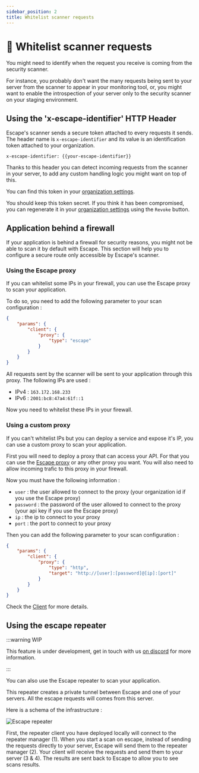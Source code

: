 ```yaml
---
sidebar_position: 2
title: Whitelist scanner requests
---
```


# 🐼 Whitelist scanner requests

You might need to identify when the request you receive is coming from the security scanner.

For instance, you probably don't want the many requests being sent to your server from the scanner to appear in your monitoring tool, or, you might want to enable the introspection of your server only to the security scanner on your staging environment.

## Using the 'x-escape-identifier' HTTP Header

Escape's scanner sends a secure token attached to every requests it sends. The header name is `x-escape-identifier` and its value is an identification token attached to your organization.

```http
x-escape-identifier: {{your-escape-identifier}}
```

Thanks to this header you can detect incoming requests from the scanner in your server, to add any custom handling logic you might want on top of this.

You can find this token in your [organization settings](https://app.escape.tech/organization/settings/).

You should keep this token secret. If you think it has been compromised, you can regenerate it in your [organization settings](https://app.escape.tech/organization/settings/) using the `Revoke` button.

## Application behind a firewall

If your application is behind a firewall for security reasons, you might not be able to scan it by default with Escape.
This section will help you to configure a secure route only accessible by Escape's scanner.

### Using the Escape proxy

If you can whitelist some IPs in your firewall, you can use the Escape proxy to scan your application.

To do so, you need to add the following parameter to your scan configuration :

```json
{
    "params": {
        "client": {
            "proxy": {
                "type": "escape"
            }
        }
    }
}
```

All requests sent by the scanner will be sent to your application through this proxy. The following IPs are used :

- IPv4 : `163.172.168.233`
- IPv6 : `2001:bc8:47a4:61f::1`

Now you need to whitelist these IPs in your firewall.

### Using a custom proxy

If you can't whitelist IPs but you can deploy a service and expose it's IP, you can use a custom proxy to scan your application.

First you will need to deploy a proxy that can access your API.
For that you can use the [Escape proxy](https://github.com/Escape-Technologies/proxy) or any other proxy you want.
You will also need to allow incoming trafic to this proxy in your firewall.

Now you must have the following information :

- `user` : the user allowed to connect to the proxy (your organization id if you use the Escape proxy)
- `password` : the password of the user allowed to connect to the proxy (your api key if you use the Escape proxy)
- `ip` : the ip to connect to your proxy
- `port` : the port to connect to your proxy

Then you can add the following parameter to your scan configuration :

```json
{
    "params": {
        "client": {
            "proxy": {
                "type": "http",
                "target": "http://[user]:[password]@[ip]:[port]"
            }
        }
    }
}
```

Check the [Client](https://escape.tech/docs/advanced-usage/parameters#client) for more details.

## Using the escape repeater

:::warning WIP

This feature is under development, get in touch with us [on discord](https://discord.escape.tech) for more information.

:::

You can also use the Escape repeater to scan your application.

This repeater creates a private tunnel between Escape and one of your servers.
All the escape requests will comes from this server.

Here is a schema of the infrastructure :

![Escape repeater](./img/repeater.drawio.svg)

First, the repeater client you have deployed locally will connect to the repeater manager (1).
When you start a scan on escape, instead of sending the requests directly to your server, Escape will send them to the repeater manager (2).
Your client will receive the requests and send them to your server (3 & 4).
The results are sent back to Escape to allow you to see scans results.
